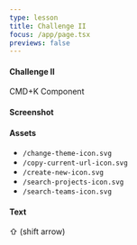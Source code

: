 ```yaml
---
type: lesson
title: Challenge II
focus: /app/page.tsx
previews: false
---
```



<LocalStorage client:load />
<Prettier client:load />

#### Challenge II

CMD+K Component

#### Screenshot

<EnlargeImage client:load src="/cmd-k-challenge.svg" />

#### Assets

- `/change-theme-icon.svg`
- `/copy-current-url-icon.svg`
- `/create-new-icon.svg`
- `/search-projects-icon.svg`
- `/search-teams-icon.svg`

#### Text

⇧ (shift arrow)
